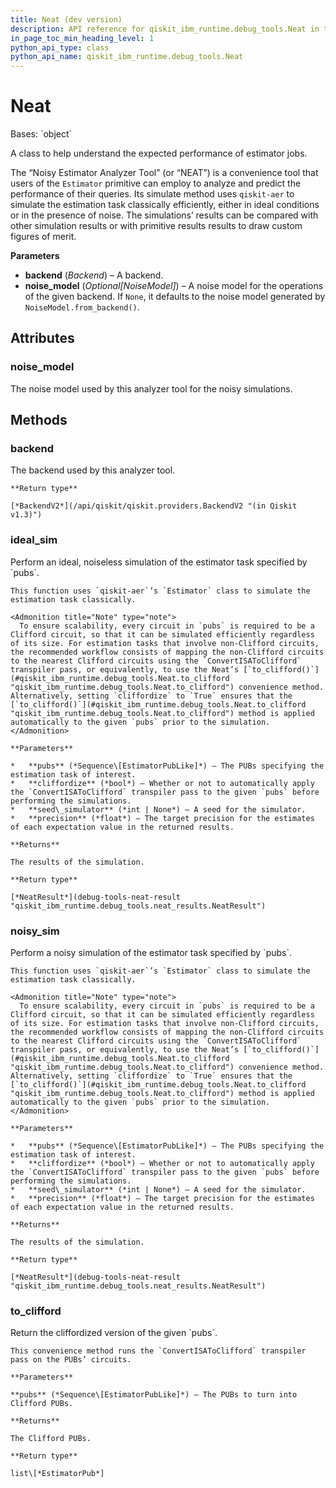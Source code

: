 ```yaml
---
title: Neat (dev version)
description: API reference for qiskit_ibm_runtime.debug_tools.Neat in the dev version of qiskit-ibm-runtime
in_page_toc_min_heading_level: 1
python_api_type: class
python_api_name: qiskit_ibm_runtime.debug_tools.Neat
---
```


# Neat

<Class id="qiskit_ibm_runtime.debug_tools.Neat" isDedicatedPage={true} github="https://github.com/Qiskit/qiskit-ibm-runtime/tree/main/qiskit_ibm_runtime/debug_tools/neat.py#L37-L277" signature="Neat(backend, noise_model=None)" modifiers="class">
  Bases: `object`

  A class to help understand the expected performance of estimator jobs.

  The “Noisy Estimator Analyzer Tool” (or “NEAT”) is a convenience tool that users of the `Estimator` primitive can employ to analyze and predict the performance of their queries. Its simulate method uses `qiskit-aer` to simulate the estimation task classically efficiently, either in ideal conditions or in the presence of noise. The simulations’ results can be compared with other simulation results or with primitive results results to draw custom figures of merit.

  **Parameters**

  *   **backend** (*Backend*) – A backend.
  *   **noise\_model** (*Optional\[NoiseModel]*) – A noise model for the operations of the given backend. If `None`, it defaults to the noise model generated by `NoiseModel.from_backend()`.

  ## Attributes

  ### noise\_model

  <Attribute id="qiskit_ibm_runtime.debug_tools.Neat.noise_model">
    The noise model used by this analyzer tool for the noisy simulations.
  </Attribute>

  ## Methods

  ### backend

  <Function id="qiskit_ibm_runtime.debug_tools.Neat.backend" github="https://github.com/Qiskit/qiskit-ibm-runtime/tree/main/qiskit_ibm_runtime/debug_tools/neat.py#L114-L118" signature="backend()">
    The backend used by this analyzer tool.

    **Return type**

    [*BackendV2*](/api/qiskit/qiskit.providers.BackendV2 "(in Qiskit v1.3)")
  </Function>

  ### ideal\_sim

  <Function id="qiskit_ibm_runtime.debug_tools.Neat.ideal_sim" github="https://github.com/Qiskit/qiskit-ibm-runtime/tree/main/qiskit_ibm_runtime/debug_tools/neat.py#L174-L209" signature="ideal_sim(pubs, cliffordize=False, seed_simulator=None, precision=0)">
    Perform an ideal, noiseless simulation of the estimator task specified by `pubs`.

    This function uses `qiskit-aer`’s `Estimator` class to simulate the estimation task classically.

    <Admonition title="Note" type="note">
      To ensure scalability, every circuit in `pubs` is required to be a Clifford circuit, so that it can be simulated efficiently regardless of its size. For estimation tasks that involve non-Clifford circuits, the recommended workflow consists of mapping the non-Clifford circuits to the nearest Clifford circuits using the `ConvertISAToClifford` transpiler pass, or equivalently, to use the Neat’s [`to_clifford()`](#qiskit_ibm_runtime.debug_tools.Neat.to_clifford "qiskit_ibm_runtime.debug_tools.Neat.to_clifford") convenience method. Alternatively, setting `cliffordize` to `True` ensures that the [`to_clifford()`](#qiskit_ibm_runtime.debug_tools.Neat.to_clifford "qiskit_ibm_runtime.debug_tools.Neat.to_clifford") method is applied automatically to the given `pubs` prior to the simulation.
    </Admonition>

    **Parameters**

    *   **pubs** (*Sequence\[EstimatorPubLike]*) – The PUBs specifying the estimation task of interest.
    *   **cliffordize** (*bool*) – Whether or not to automatically apply the `ConvertISAToClifford` transpiler pass to the given `pubs` before performing the simulations.
    *   **seed\_simulator** (*int | None*) – A seed for the simulator.
    *   **precision** (*float*) – The target precision for the estimates of each expectation value in the returned results.

    **Returns**

    The results of the simulation.

    **Return type**

    [*NeatResult*](debug-tools-neat-result "qiskit_ibm_runtime.debug_tools.neat_results.NeatResult")
  </Function>

  ### noisy\_sim

  <Function id="qiskit_ibm_runtime.debug_tools.Neat.noisy_sim" github="https://github.com/Qiskit/qiskit-ibm-runtime/tree/main/qiskit_ibm_runtime/debug_tools/neat.py#L211-L246" signature="noisy_sim(pubs, cliffordize=False, seed_simulator=None, precision=0)">
    Perform a noisy simulation of the estimator task specified by `pubs`.

    This function uses `qiskit-aer`’s `Estimator` class to simulate the estimation task classically.

    <Admonition title="Note" type="note">
      To ensure scalability, every circuit in `pubs` is required to be a Clifford circuit, so that it can be simulated efficiently regardless of its size. For estimation tasks that involve non-Clifford circuits, the recommended workflow consists of mapping the non-Clifford circuits to the nearest Clifford circuits using the `ConvertISAToClifford` transpiler pass, or equivalently, to use the Neat’s [`to_clifford()`](#qiskit_ibm_runtime.debug_tools.Neat.to_clifford "qiskit_ibm_runtime.debug_tools.Neat.to_clifford") convenience method. Alternatively, setting `cliffordize` to `True` ensures that the [`to_clifford()`](#qiskit_ibm_runtime.debug_tools.Neat.to_clifford "qiskit_ibm_runtime.debug_tools.Neat.to_clifford") method is applied automatically to the given `pubs` prior to the simulation.
    </Admonition>

    **Parameters**

    *   **pubs** (*Sequence\[EstimatorPubLike]*) – The PUBs specifying the estimation task of interest.
    *   **cliffordize** (*bool*) – Whether or not to automatically apply the `ConvertISAToClifford` transpiler pass to the given `pubs` before performing the simulations.
    *   **seed\_simulator** (*int | None*) – A seed for the simulator.
    *   **precision** (*float*) – The target precision for the estimates of each expectation value in the returned results.

    **Returns**

    The results of the simulation.

    **Return type**

    [*NeatResult*](debug-tools-neat-result "qiskit_ibm_runtime.debug_tools.neat_results.NeatResult")
  </Function>

  ### to\_clifford

  <Function id="qiskit_ibm_runtime.debug_tools.Neat.to_clifford" github="https://github.com/Qiskit/qiskit-ibm-runtime/tree/main/qiskit_ibm_runtime/debug_tools/neat.py#L248-L274" signature="to_clifford(pubs)">
    Return the cliffordized version of the given `pubs`.

    This convenience method runs the `ConvertISAToClifford` transpiler pass on the PUBs’ circuits.

    **Parameters**

    **pubs** (*Sequence\[EstimatorPubLike]*) – The PUBs to turn into Clifford PUBs.

    **Returns**

    The Clifford PUBs.

    **Return type**

    list\[*EstimatorPub*]
  </Function>
</Class>

